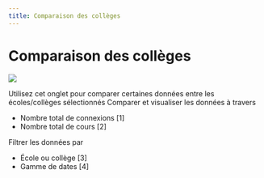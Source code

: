 ```yaml
--- 
title: Comparaison des collèges
--- 
```


# Comparaison des collèges

![](/img/ulearning/admin/college-comparision01.png)

 Utilisez cet onglet pour comparer certaines données entre les écoles/collèges sélectionnés 
 Comparer et visualiser les données à travers 
 - Nombre total de connexions [1] 
 - Nombre total de cours [2] 

 Filtrer les données par 
 - École ou collège [3] 
 - Gamme de dates [4]

